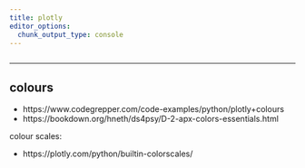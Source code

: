 ```yaml
---
title: plotly
editor_options: 
  chunk_output_type: console
---
```


```r
```

<!-- ********************************************************************* -->

<!-- > Headline -->

<!-- ********************************************************************* -->

<!-- ## faqs -->

<!-- ********************************************************************* -->

<!-- ## links -->

<!-- * https://docs.python.org/3/library/todo -->

<!-- ********************************************************************* -->

<!-- ## setup -->

<!-- ```sh -->
<!-- pip install todo -->
<!-- ``` -->

<!-- ```{python} -->
<!-- import todo -->
<!-- todo.__version__ -->
<!-- ``` -->


<!-- ********************************************************************* -->

<!-- ## basics -->

<!-- ```python -->
<!-- # TODO -->
<!-- ``` -->


*********************************************************************

## colours

* https://www.codegrepper.com/code-examples/python/plotly+colours  
* https://bookdown.org/hneth/ds4psy/D-2-apx-colors-essentials.html  

colour scales:

* https://plotly.com/python/builtin-colorscales/

<!-- ********************************************************************* -->

<!-- ## appendix: dir -->

<!-- ```{python} -->
<!-- from pprint import pprint -->
<!-- import todo -->
<!-- pprint(dir(todo)) -->
<!-- ``` -->